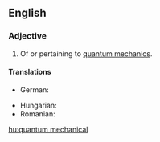 {{also|quantum-mechanical}}
==English==

===Adjective===
{{en-adj|-}}

# Of or pertaining to [[quantum mechanics]].

====Translations====
{{trans-top|of or pertaining to quantum mechanics}}
* German: {{t+|de|quantenmechanisch}}
{{trans-mid}}
* Hungarian: {{t+|hu|kvantummechanikai}}
* Romanian: {{t|ro|de mecanică cuantică}}
{{trans-bottom}}

[[hu:quantum mechanical]]